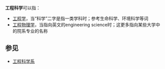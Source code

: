 '''工程科学'''可以指：
* [[工程学|工程学]]，当“科学”二字是指一类学科时；参考生命科学、环境科学等词
* [[工程物理学|工程物理学]]，当指向英文的engineering science时；这更多指向某些大学中的院系专业的名称

==参见==
* [[工程科学系|工程科学系]]

{{disambig|cat=四字消歧義}}